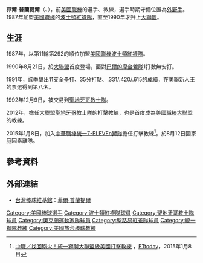 {{Infobox MLB player
| name=菲爾·普蘭提爾
| image=
| caption=
| position=
| team=
| number=
| bats=左
| throws=右
| birthdate={{Birth date and age|1969|1|27}}
| birthplace={{USA}}[[新罕布什爾州|新罕布什爾州]][[曼徹斯特_(新罕布什爾州)|曼徹斯特]]
| death_date=
| debutdate=8月21日
| debutyear=1990年
| debutteam=波士頓紅襪
| finaldate=9月28日
| finalyear=1997年
| finalteam=聖路易紅雀
| stat1label=[[打擊率|打擊率]]
| stat1value=.243
| stat2label=[[全壘打|全壘打]]
| stat2value=91
| stat3label=[[打點|打點]]
| stat3value=292
| teams=<nowiki></nowiki>
'''選手時期'''

* [[波士頓紅襪|波士頓紅襪]]（{{By|1990}}–{{By|1992}}）
* [[聖地牙哥教士|聖地牙哥教士]]（{{By|1993}}–{{By|1994}}）
* [[休士頓太空人|休士頓太空人]]（{{By|1995}}）
* [[聖地牙哥教士|聖地牙哥教士]]（{{By|1995}}）
* [[奧克蘭運動家|奧克蘭運動家]]（{{By|1996}}）
* [[聖地牙哥教士|聖地牙哥教士]]（{{By|1997}}）
* [[聖路易紅雀|聖路易紅雀]]（{{By|1997}}）

'''教練時期'''

[[MLB|MLB]]
* [[西雅圖水手隊|西雅圖水手隊]]小聯盟（{{By|2008}}-{{By|2009}}）
* [[聖地牙哥教士|聖地牙哥教士]]小聯盟 Lake Elsinore Storm（{{By|2011}}）
* [[聖地牙哥教士|聖地牙哥教士]]（{{By|2012}}–{{By|2014}}）
[[CPBL|CPBL]]
* [[統一7-ELEVEn獅|統一7-ELEVEn獅]]（2015年1月8日–8月11日）

}}
'''菲爾·普蘭提爾'''（'''{{lang-en|Phil Plantier}}'''、{{bd|1969年|1月17日|catIdx=Phil Plantier}}），前[[美國職棒|美國職棒]]的選手、教練，選手時期守備位置為[[外野手|外野手]]。1987年加盟[[美國職棒|美國職棒]]的[[波士頓紅襪隊|波士頓紅襪隊]]，直至1990年才升上[[大聯盟|大聯盟]]。



== 生涯 ==

1987年，以第11輪第292的順位加盟[[美國職棒|美國職棒]][[波士頓紅襪隊|波士頓紅襪隊]]。

1990年8月21日，於[[大聯盟|大聯盟]]首度登場，面對[[巴爾的摩金鶯隊|巴爾的摩金鶯隊]]1打數無安打。

1991年，該季擊出11支[[全壘打|全壘打]]、35分打點、.331/.420/.615的成績，在美聯新人王的票選得到第八名。

1992年12月9日，被交易到[[聖地牙哥教士|聖地牙哥教士隊]]。

2012年，擔任[[大聯盟|大聯盟]][[聖地牙哥教士|聖地牙哥教士隊]]的打擊教練，也是首度成為[[美國職棒大聯盟|美國職棒大聯盟]]的教練。

2015年1月8日，加入[[中華職棒|中華職棒]][[統一7-ELEVEn獅隊|統一7-ELEVEn獅隊]]擔任打擊教練<ref>[http://www.ettoday.net/news/20150108/448793.htm 中職／找回砲火！統一獅聘大聯盟級美國打擊教練] {{Wayback|url=http://www.ettoday.net/news/20150108/448793.htm |date=20150108150115 }}，[[ETtoday|ETtoday]]，2015年1月8日</ref>。於8月12日因家庭因素離隊。 


== 參考資料 ==
{{Reflist}}


== 外部連結 ==
* [[台灣棒球維基館|台灣棒球維基館]]：[http://twbsball.dils.tku.edu.tw/wiki/index.php/Phil_Plantier 菲爾·普蘭提爾] {{Wayback|url=http://twbsball.dils.tku.edu.tw/wiki/index.php/Phil_Plantier |date=20151004112902 }}
{{DEFAULTSORT:Plantier, Phil}}

{{2019年世界棒球12強賽美國隊選手列表}}

[[Category:美國棒球選手|Category:美國棒球選手]]
[[Category:波士頓紅襪隊球員|Category:波士頓紅襪隊球員]]
[[Category:聖地牙哥教士隊球員|Category:聖地牙哥教士隊球員]]
[[Category:奧克蘭運動家隊球員|Category:奧克蘭運動家隊球員]]
[[Category:聖路易紅雀隊球員|Category:聖路易紅雀隊球員]]
[[Category:統一獅隊教練|Category:統一獅隊教練]]
[[Category:美國旅台棒球教練|Category:美國旅台棒球教練]]